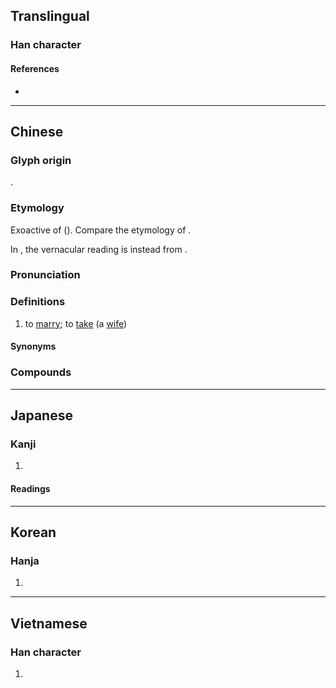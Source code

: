 {{character info}}
==Translingual==

===Han character===
{{Han char|rn=38|rad=女|as=08|sn=11|four=17404|canj=SEV|ids=⿱取女}}

====References====
* {{Han ref|kx=0263.300|dkj=06365|dj=0530.180|hdz=21056.010|uh=5A36|ud=23094|bh=B0F9|bd=45305}}

----

==Chinese==
{{zh-forms}}

===Glyph origin===
{{Han etym}}
{{Han compound|取|女|ls=psc|c1=p|c2=s}}.

===Etymology===
Exoactive of {{och-l|取|to take; to obtain; to collect; to fetch}} ({{zh-ref|Schuessler, 2007}}). Compare the etymology of {{zh-l|*嫁}}.

In {{cog|nan|-}}, the vernacular reading is instead from {{zh-l|𤆬|chhōa|to lead; to guide}}.

===Pronunciation===
{{zh-pron
|m=qǔ,qù,1nb=standard,1nc=vernacular,2nb=literary
|m-s=qu3/ju4
|dg=чү2
|c=ceoi2,cou2,ceoi3
|c_note=ceoi2, cou2 - vernacular; ceoi3 - literary
|c-t=
|g=cy3
|h=pfs=chhí;gd=qi3
|j=ceh4/qy2
|mb=chṳ̌
|md=ché̤ṳ
|mn=ml,jj,tw:chhōa/xm,qz,jj:chhú/zz:chhí/tw:chhū
|mn_note=chhōa - vernacular; chhú/chhí/chhū - literary
|mn-t=cua7/cu2
|mn-t_note=cua7 - vernacular; cu2 - literary
|w=2qy
|x=zi4
|mc=2
|oc=1,2+1
|cat=v
}}
{{attn|zh|相俞切 seems to mean something different}}

===Definitions===
{{zh-hanzi}}

# {{lb|zh|of a man}} to [[marry]]; to [[take]] (a [[wife]])
#: {{zh-x|娶 老婆|to '''marry''' a woman}}

====Synonyms====
{{zh-syn-saurus|結婚}}

===Compounds===
{{zh-der|停妻再娶|再娶|另娶|娶妻|娶妻生子|娶媳婦|娶親|嫁娶|子平畢娶|明媒正娶|河伯娶婦|牽絲娶婦|迎娶}}

{{zh-cat|Intermediate}}

----

==Japanese==

===Kanji===
{{ja-kanji|grade=|rs=女08}}

# {{rfdef|ja|sort=女08}}

====Readings====
{{ja-readings
|goon=す
|kanon=しゅ
|kun=めと-る
}}

----

==Korean==

===Hanja===
{{ko-hanja|취}}

# {{rfdef|ko|sort=女08}}

----

==Vietnamese==

===Han character===
{{vi-readings|readings=thú|rs=女08}}

# {{rfdef|vi}}